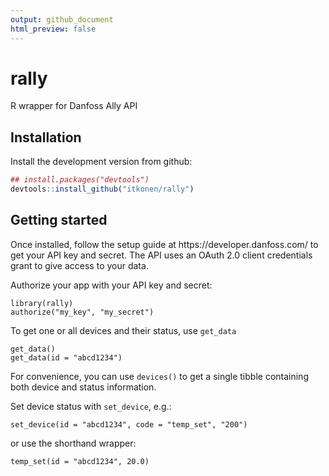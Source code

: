 ```yaml
---
output: github_document
html_preview: false
---
```


# rally

R wrapper for Danfoss Ally API

## Installation

Install the development version from github:

```r
## install.packages("devtools")
devtools::install_github("itkonen/rally")
```

## Getting started

Once installed, follow the setup guide at https://developer.danfoss.com/ to get your 
API key and secret. The API uses an OAuth 2.0 client credentials grant to give access to your data.

Authorize your app with your API key and secret:
```
library(rally)
authorize("my_key", "my_secret")
```

To get one or all devices and their status, use `get_data`
```
get_data()
get_data(id = "abcd1234")
```

For convenience, you can use `devices()` to get a single tibble containing both device and status information.

Set device status with `set_device`, e.g.:
```
set_device(id = "abcd1234", code = "temp_set", "200")
```
or use the shorthand wrapper:
```
temp_set(id = "abcd1234", 20.0)
```

